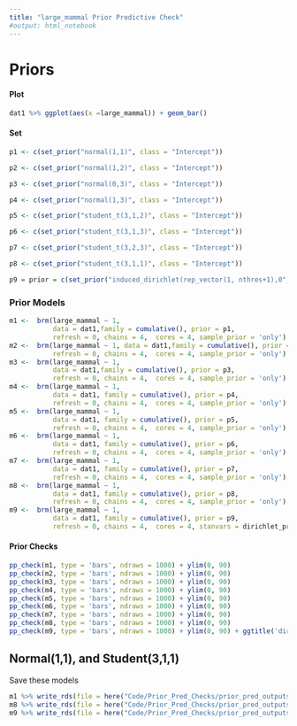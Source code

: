 ```yaml
---
title: "large_mammal Prior Predictive Check"
#output: html_notebook
---
```


# Priors

#### Plot

```r
dat1 %>% ggplot(aes(x =large_mammal)) + geom_bar()
```

#### Set
```r
p1 <- c(set_prior("normal(1,1)", class = "Intercept"))

p2 <- c(set_prior("normal(1,2)", class = "Intercept"))

p3 <- c(set_prior("normal(0,3)", class = "Intercept"))

p4 <- c(set_prior("normal(1,3)", class = "Intercept"))

p5 <- c(set_prior("student_t(3,1,2)", class = "Intercept"))

p6 <- c(set_prior("student_t(3,1,3)", class = "Intercept"))

p7 <- c(set_prior("student_t(3,2,3)", class = "Intercept"))

p8 <- c(set_prior("student_t(3,1,1)", class = "Intercept"))

p9 = prior = c(set_prior("induced_dirichlet(rep_vector(1, nthres+1),0", class = "Intercept"))
```

### Prior Models
```r
m1 <-  brm(large_mammal ~ 1, 
           data = dat1,family = cumulative(), prior = p1,
           refresh = 0, chains = 4,  cores = 4, sample_prior = 'only')
m2 <-  brm(large_mammal ~ 1, data = dat1,family = cumulative(), prior = p2,
           refresh = 0, chains = 4,  cores = 4, sample_prior = 'only')
m3 <-  brm(large_mammal ~ 1, 
           data = dat1,family = cumulative(), prior = p3,
           refresh = 0, chains = 4,  cores = 4, sample_prior = 'only')
m4 <-  brm(large_mammal ~ 1, 
           data = dat1, family = cumulative(), prior = p4,
           refresh = 0, chains = 4,  cores = 4, sample_prior = 'only')
m5 <-  brm(large_mammal ~ 1, 
           data = dat1, family = cumulative(), prior = p5,
           refresh = 0, chains = 4,  cores = 4, sample_prior = 'only')
m6 <-  brm(large_mammal ~ 1, 
           data = dat1, family = cumulative(), prior = p6,
           refresh = 0, chains = 4,  cores = 4, sample_prior = 'only')
m7 <-  brm(large_mammal ~ 1, 
           data = dat1, family = cumulative(), prior = p7,
           refresh = 0, chains = 4,  cores = 4, sample_prior = 'only')
m8 <-  brm(large_mammal ~ 1, 
           data = dat1, family = cumulative(), prior = p8,
           refresh = 0, chains = 4,  cores = 4, sample_prior = 'only')
m9 <-  brm(large_mammal ~ 1, 
           data = dat1, family = cumulative(), prior = p9,
           refresh = 0, chains = 4,  cores = 4, stanvars = dirichlet_prior_stanvar, sample_prior = 'only')
```

#### Prior Checks  
```r
pp_check(m1, type = 'bars', ndraws = 1000) + ylim(0, 90)
pp_check(m2, type = 'bars', ndraws = 1000) + ylim(0, 90) 
pp_check(m3, type = 'bars', ndraws = 1000) + ylim(0, 90)
pp_check(m4, type = 'bars', ndraws = 1000) + ylim(0, 90)
pp_check(m5, type = 'bars', ndraws = 1000) + ylim(0, 90)
pp_check(m6, type = 'bars', ndraws = 1000) + ylim(0, 90)
pp_check(m7, type = 'bars', ndraws = 1000) + ylim(0, 90)
pp_check(m8, type = 'bars', ndraws = 1000) + ylim(0, 90) 
pp_check(m9, type = 'bars', ndraws = 1000) + ylim(0, 90) + ggtitle('dirichlet')
```

## Normal(1,1), and Student(3,1,1)
Save these models
```r
m1 %>% write_rds(file = here("Code/Prior_Pred_Checks/prior_pred_outputs", "large_mammal_N11.Rds"))
m8 %>% write_rds(file = here("Code/Prior_Pred_Checks/prior_pred_outputs", "large_mammal_S311.Rds"))
m9 %>% write_rds(file = here("Code/Prior_Pred_Checks/prior_pred_outputs", "large_mammal_D.Rds"))
```



